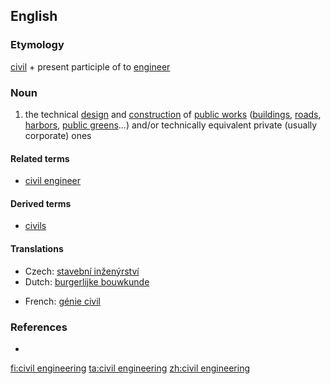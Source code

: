 ==English==
{{wikipedia}}

===Etymology===
[[civil]] + present participle of to [[engineer]]

===Noun===
{{en-noun}}

# the technical [[design]] and [[construction]] of [[public works]] ([[building]]s, [[road]]s, [[harbor]]s, [[public green]]s...) and/or technically equivalent private (usually corporate) ones

====Related terms====
* [[civil engineer]]

====Derived terms====
* [[civils]]

====Translations====
{{trans-top|technical design and construction of public works and/or equivalent private ones}}
* Czech: [[stavební inženýrství]] {{n}}
* Dutch: [[burgerlijke bouwkunde]]
{{trans-mid}}
* French: [[génie civil]] {{m}}
{{trans-bottom}}

===References===
* {{R:Websters}}

[[fi:civil engineering]]
[[ta:civil engineering]]
[[zh:civil engineering]]